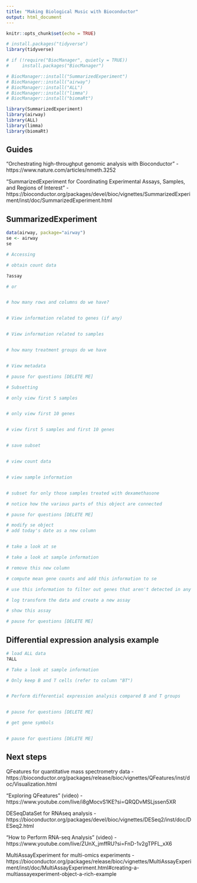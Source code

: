```yaml
---
title: "Making Biological Music with Bioconductor"
output: html_document
---
```


```r
knitr::opts_chunk$set(echo = TRUE)

# install.packages("tidyverse")
library(tidyverse)

# if (!require("BiocManager", quietly = TRUE))
#     install.packages("BiocManager")

# BiocManager::install("SummarizedExperiment")
# BiocManager::install("airway")
# BiocManager::install("ALL")
# BiocManager::install("limma")
# BiocManager::install("biomaRt")

library(SummarizedExperiment)
library(airway)
library(ALL)
library(limma)
library(biomaRt)
```

## Guides

“Orchestrating high-throughput genomic analysis with Bioconductor” - https://www.nature.com/articles/nmeth.3252

"SummarizedExperiment for Coordinating Experimental Assays, Samples, and Regions of Interest" - 
https://bioconductor.org/packages/devel/bioc/vignettes/SummarizedExperiment/inst/doc/SummarizedExperiment.html

## SummarizedExperiment

```r
data(airway, package="airway")
se <- airway
se

# Accessing

# obtain count data

?assay

# or


# how many rows and columns do we have?


# View information related to genes (if any)


# View information related to samples


# how many treatment groups do we have


# View metadata

# pause for questions [DELETE ME]

# Subsetting

# only view first 5 samples


# only view first 10 genes 


# view first 5 samples and first 10 genes


# save subset


# view count data


# view sample information


# subset for only those samples treated with dexamethasone

# notice how the various parts of this object are connected

# pause for questions [DELETE ME]

# modify se object
# add today's date as a new column


# take a look at se

# take a look at sample information

# remove this new column

# compute mean gene counts and add this information to se

# use this information to filter out genes that aren't detected in any sample

# log transform the data and create a new assay

# show this assay

# pause for questions [DELETE ME]
```

## Differential expression analysis example

```r
# load ALL data
?ALL

# Take a look at sample information

# Only keep B and T cells (refer to column "BT")


# Perform differential expression analysis compared B and T groups


# pause for questions [DELETE ME]

# get gene symbols


# pause for questions [DELETE ME]
```

## Next steps

QFeatures for quantitative mass spectrometry data - 
https://bioconductor.org/packages/release/bioc/vignettes/QFeatures/inst/doc/Visualization.html

"Exploring QFeatures" (video) - https://www.youtube.com/live/i8gMocvS1KE?si=QRQDvMSLjssen5XR

DESeqDataSet for RNAseq analysis - 
https://bioconductor.org/packages/devel/bioc/vignettes/DESeq2/inst/doc/DESeq2.html

"How to Perform RNA-seq Analysis" (video) - https://www.youtube.com/live/ZUnX_jmffRU?si=FnD-1v2gTPFL_xX6

MultiAssayExperiment for multi-omics experiments -
https://bioconductor.org/packages/release/bioc/vignettes/MultiAssayExperiment/inst/doc/MultiAssayExperiment.html#creating-a-multiassayexperiment-object-a-rich-example




